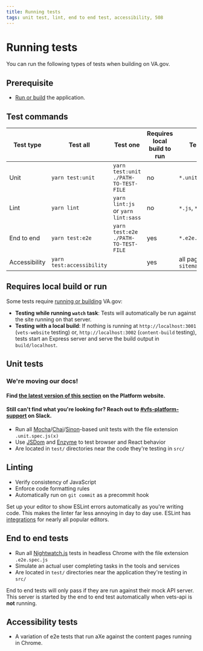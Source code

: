 ```yaml
---
title: Running tests
tags: unit test, lint, end to end test, accessibility, 508
---
```


# Running tests

You can run the following types of tests when building on VA.gov.

## Prerequisite

- [Run or build](/getting-started/common-tasks/run-build) the application.

## Test commands

| Test type | Test all | Test one | Requires local build to run| Test target | Modules used |
| --- | --- | --- | --- | --- | --- |
| Unit | `yarn test:unit` | `yarn test:unit ./PATH-TO-TEST-FILE` | no | `*.unit.spec.js(x)` | [Mocha](https://mochajs.org/), [Chai](http://chaijs.com/), [Sinon](https://sinonjs.org/), [JSDom](https://github.com/jsdom/jsdom), [Enzyme](https://airbnb.io/enzyme/) |
| Lint | `yarn lint` | `yarn lint:js` or `yarn lint:sass` | no | `*.js`, `*.scss` | [ESLint](https://eslint.org/), [Prettier](https://prettier.io/), [sass-lint](https://github.com/sasstools/sass-lint) |
| End to end | `yarn test:e2e` | `yarn test:e2e ./PATH-TO-TEST-FILE` | yes | `*.e2e.spec.js` | [Nightwatch.js](http://nightwatchjs.org/) |
 | Accessibility | `yarn test:accessibility` | | yes | all pages in `sitemap.xml` | [Nightwatch.js](http://nightwatchjs.org/) |

## Requires local build or run

Some tests require [running or building](/getting-started/common-tasks/run-build) VA.gov:
- **Testing while running `watch` task**: Tests will automatically be run against the site running on that server.
- **Testing with a local build**: If nothing is running at `http://localhost:3001` (`vets-website` testing) or, `http://localhost:3002` (`content-build` testing), tests start an Express server and serve the build output in `build/localhost`.

## Unit tests

<div class="deprecation-message">
    <h3>We're moving our docs!</h3>
    <h4>Find <a href="https://depo-platform-documentation.scrollhelp.site/developer-docs/Unit-tests.1836187655.html">the latest version of this section</a> on the Platform website.</h4>
    <h4>Still can't find what you're looking for? Reach out to <a href="https://dsva.slack.com/archives/CBU0KDSB1">#vfs-platform-support</a> on Slack.</h4>
</div>

- Run all [Mocha](https://mochajs.org/)/[Chai](http://chaijs.com/)/[Sinon](https://sinonjs.org/)-based unit tests with the file extension `.unit.spec.js(x)`
- Use [JSDom](https://github.com/jsdom/jsdom) and [Enzyme](https://airbnb.io/enzyme/) to test browser and React behavior
- Are located in `test/` directories near the code they're testing in `src/`

## Linting

- Verify consistency of JavaScript
- Enforce code formatting rules
- Automatically run on `git commit` as a precommit hook

Set up your editor to show ESLint errors automatically as you're writing code. This makes the linter far less annoying in day to day use. ESLint has [integrations](https://eslint.org/docs/user-guide/integrations) for nearly all popular editors.

## End to end tests

- Run all [Nightwatch.js](http://nightwatchjs.org/) tests in headless Chrome with the file extension `.e2e.spec.js`
- Simulate an actual user completing tasks in the tools and services
- Are located in `test/` directories near the application they're testing in `src/`

End to end tests will only pass if they are run against their mock API server. This server is started by the end to end test automatically when vets-api is **not** running.

## Accessibility tests

- A variation of e2e tests that run aXe against the content pages running in Chrome.

